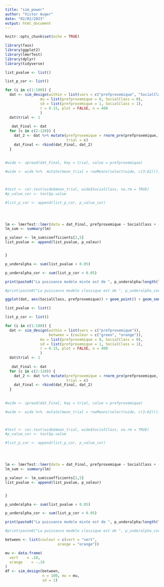 ---
title: "sim_power"
author: "Victor Auger"
date: "02/02/2023"
output: html_document
---

```{r setup, include=FALSE}
knitr::opts_chunk$set(echo = TRUE)
```

```{r}
library(faux)
library(ggplot2)
library(lmerTest)
library(dplyr)
library(tidyverse)
```


```{r}
list_pvalue <- list()

list_p_cor <- list()

for (i in c(1:100)) {
  dat <- sim_design(within = list(vars = c("prefproxemique", "SocialClass")),
                mu = list(prefproxemique = 0, SocialClass = 0),
                sd = list(prefproxemique = 1, SocialClass = 1),
                r = 0.15, plot = FALSE, n = 400
                )
  dat$trial <- 1
  
   dat_Final <- dat
  for (c in c(2:120)) {
    dat_2 <- dat %>% mutate(prefproxemique = rnorm_pre(prefproxemique, r = 0.7),
                            trial = c)
    dat_Final <- rbind(dat_Final, dat_2)
  }
   
   
#wide <- spread(dat_Final, key = trial, value = prefproxemique)

#wide <- wide %>%  mutate(mean_trial = rowMeans(select(wide, c(3:62))))
  


#test <- cor.test(wide$mean_trial, wide$SocialClass, na.rm = TRUE)
#p_value_cor <- test$p.value

#list_p_cor <- append(list_p_cor, p_value_cor)




lm <- lmerTest::lmer(data = dat_Final, prefproxemique ~ SocialClass + (1|id))
lm_sum <- summary(lm)

p_valeur <- lm_sum$coefficients[2,5]
list_pvalue <- append(list_pvalue, p_valeur)


}

p_underalpha <- sum(list_pvalue < 0.05)

p_underalpha_cor <- sum(list_p_cor < 0.05)

print(paste0("La puissance modele mixte est de ", p_underalpha/length(list_pvalue) * 100,"%"))

#print(paste0("La puissance modele classique est de ", p_underalpha_cor/length(list_p_cor) * 100,"%"))
```


```{r}
ggplot(dat, aes(SocialClass, prefproxemique)) + geom_point() + geom_smooth()
```



```{r}
list_pvalue <- list()

list_p_cor <- list()

for (i in c(1:100)) {
  dat <- sim_design(within = list(vars = c("prefproxemique")),
                    between = (couleur = c("green", "orange")),
                mu = list(prefproxemique = 0, SocialClass = 0),
                sd = list(prefproxemique = 1, SocialClass = 1),
                r = 0.15, plot = FALSE, n = 400
                )
  dat$trial <- 1
  
   dat_Final <- dat
  for (c in c(2:120)) {
    dat_2 <- dat %>% mutate(prefproxemique = rnorm_pre(prefproxemique, r = 0.7),
                            trial = c)
    dat_Final <- rbind(dat_Final, dat_2)
  }
   
   
#wide <- spread(dat_Final, key = trial, value = prefproxemique)

#wide <- wide %>%  mutate(mean_trial = rowMeans(select(wide, c(3:62))))
  


#test <- cor.test(wide$mean_trial, wide$SocialClass, na.rm = TRUE)
#p_value_cor <- test$p.value

#list_p_cor <- append(list_p_cor, p_value_cor)




lm <- lmerTest::lmer(data = dat_Final, prefproxemique ~ SocialClass + (1|id))
lm_sum <- summary(lm)

p_valeur <- lm_sum$coefficients[2,5]
list_pvalue <- append(list_pvalue, p_valeur)


}

p_underalpha <- sum(list_pvalue < 0.05)

p_underalpha_cor <- sum(list_p_cor < 0.05)

print(paste0("La puissance modele mixte est de ", p_underalpha/length(list_pvalue) * 100,"%"))

#print(paste0("La puissance modele classique est de ", p_underalpha_cor/length(list_p_cor) * 100,"%"))
```


```{r}
between <- list(couleur = c(vert = "vert", 
                        orange = "orange"))

mu <- data.frame(
  vert    = .10,
  orange    = -.10
)
df <- sim_design(between, 
                 n = 100, mu = mu, 
                 sd = 1)
```

